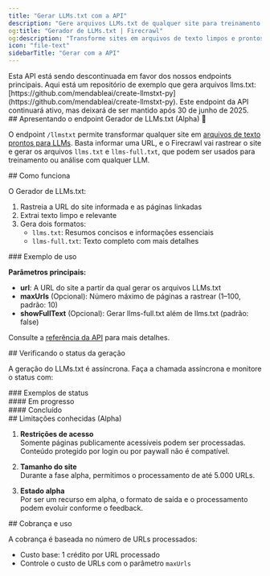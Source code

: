 ```yaml
---
title: "Gerar LLMs.txt com a API"
description: "Gere arquivos LLMs.txt de qualquer site para treinamento e análise de LLMs"
og:title: "Gerador de LLMs.txt | Firecrawl"
og:description: "Transforme sites em arquivos de texto limpos e prontos para LLMs"
icon: "file-text"
sidebarTitle: "Gerar com a API"
---
```



<Warning>
  Esta API está sendo descontinuada em favor dos nossos endpoints principais. Aqui está um repositório de exemplo que gera arquivos llms.txt: [https://github.com/mendableai/create-llmstxt-py](https://github.com/mendableai/create-llmstxt-py). Este endpoint da API continuará ativo, mas deixará de ser mantido após 30 de junho de 2025.
</Warning>

<div id="introducing-llmstxt-generator-endpoint-alpha">
  ## Apresentando o endpoint Gerador de LLMs.txt (Alpha) 📃
</div>

O endpoint `/llmstxt` permite transformar qualquer site em [arquivos de texto prontos para LLMs](https://www.firecrawl.dev/blog/How-to-Create-an-llms-txt-File-for-Any-Website). Basta informar uma URL, e o Firecrawl vai rastrear o site e gerar os arquivos `llms.txt` e `llms-full.txt`, que podem ser usados para treinamento ou análise com qualquer LLM.

<div id="how-it-works">
  ## Como funciona
</div>

O Gerador de LLMs.txt:

1. Rastreia a URL do site informada e as páginas linkadas
2. Extrai texto limpo e relevante
3. Gera dois formatos:
   * `llms.txt`: Resumos concisos e informações essenciais
   * `llms-full.txt`: Texto completo com mais detalhes

<div id="example-usage">
  ### Exemplo de uso
</div>

<CodeGroup>
  <GenerateLLMsTxtPython />

  <GenerateLLMsTxtNode />

  <GenerateLLMsTxtCURL />
</CodeGroup>

**Parâmetros principais:**

* **url**: A URL do site a partir da qual gerar os arquivos LLMs.txt
* **maxUrls** (Opcional): Número máximo de páginas a rastrear (1–100, padrão: 10)
* **showFullText** (Opcional): Gerar llms-full.txt além de llms.txt (padrão: false)

Consulte a [referência da API](/pt-BR/api-reference/endpoint/llmstxt) para mais detalhes.

<div id="checking-generation-status">
  ## Verificando o status da geração
</div>

A geração do LLMs.txt é assíncrona. Faça a chamada assíncrona e monitore o status com:

<CodeGroup>
  <CheckStatusPython />

  <CheckStatusNode />

  <CheckStatusCURL />
</CodeGroup>

<div id="status-examples">
  ### Exemplos de status
</div>

<div id="in-progress">
  #### Em progresso
</div>

<StatusPending />

<div id="completed">
  #### Concluído
</div>

<StatusCompleted />

<div id="known-limitations-alpha">
  ## Limitações conhecidas (Alpha)
</div>

1. **Restrições de acesso**\
   Somente páginas publicamente acessíveis podem ser processadas. Conteúdo protegido por login ou por paywall não é compatível.

2. **Tamanho do site**\
   Durante a fase alpha, permitimos o processamento de até 5.000 URLs.

3. **Estado alpha**\
   Por ser um recurso em alpha, o formato de saída e o processamento podem evoluir conforme o feedback.

<div id="billing-and-usage">
  ## Cobrança e uso
</div>

A cobrança é baseada no número de URLs processados:

* Custo base: 1 crédito por URL processado
* Controle o custo de URLs com o parâmetro `maxUrls`